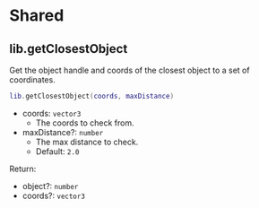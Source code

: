 # Shared

## lib.getClosestObject

Get the object handle and coords of the closest object to a set of coordinates.

```lua copy
lib.getClosestObject(coords, maxDistance)
```

- coords: `vector3`
  - The coords to check from.
- maxDistance?: `number`
  - The max distance to check.
  - Default: `2.0`

Return:

- object?: `number`
- coords?: `vector3`
